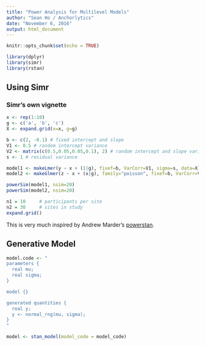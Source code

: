 ```yaml
---
title: "Power Analysis for Multilevel Models"
author: "Sean Ho / Anchorlytics"
date: "November 6, 2016"
output: html_document
---
```


```r
knitr::opts_chunk$set(echo = TRUE)
```

```r
library(dplyr)
library(simr)
library(rstan)
```

## Using Simr

### Simr's own vignette
```r
x <- rep(1:10)
g <- c('a', 'b', 'c')
X <- expand.grid(x=x, g=g)

b <- c(2, -0.1) # fixed intercept and slope
V1 <- 0.5 # random intercept variance
V2 <- matrix(c(0.5,0.05,0.05,0.1), 2) # random intercept and slope variance-covariance matrix
s <- 1 # residual variance

model1 <- makeLmer(y ~ x + (1|g), fixef=b, VarCorr=V1, sigma=s, data=X)
model2 <- makeGlmer(z ~ x + (x|g), family="poisson", fixef=b, VarCorr=V2, data=X)

powerSim(model1, nsim=20)
powerSim(model2, nsim=20)
```

```r
n1 = 10     # participants per site
n2 = 30     # sites in study
expand.grid()
```

This is very much inspired by Andrew Marder's [powerstan](https://github.com/amarder/powerstan/).

## Generative Model

```r
model.code <- "
parameters {
  real mu;
  real sigma;
}

model {}

generated quantities {
  real y;
  y <- normal_rng(mu, sigma);
}
"

model <- stan_model(model_code = model_code)
```
